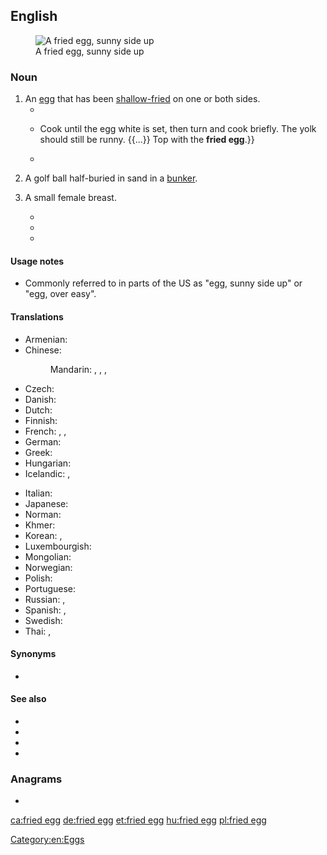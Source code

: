 ==English==
[[Image:Fried egg, sunny side up.jpg|thumb|A fried egg, sunny side up]]

===Noun===
{{en-noun}}

# An [[egg]] that has been [[shallow-fry|shallow-fried]] on one or both sides.
#* {{quote-journal|year=1997|date=03/20|title=EGGS a dozen ways|author=Kristin Eddy|work=Atlanta Journal Constitution|passage=It's difficult to have a perfectly cooked, cooked-through '''fried egg''' because, by the time the yolk has coagulated, or set, the white is overcooked. You'll usually have to settle for either a runny yolk or a tough white.}}
#* {{quote-journal|year=1997|date=04/16|title=FLEETING PLEASURES; The first blush of spring's harvest|author=JANET FLETCHER|work=San Francisco Chronicle|passage=Carefully break the egg into a bowl, {{...}} Cook until the egg white is set, then turn and cook briefly. The yolk should still be runny. {{...}} Top with the '''fried egg'''.}}
#* {{quote-journal|year=2004|date=Autumn|volume=57, Iss. 3|page=440|title=Pneumonia|author=Julie Keith|journal=The Hudson Review|passage="Your dad said you should have a '''fried egg'''. He's gone to work awhile back. You want one or two?" I hesitated, and she must have caught a look of distaste on my face, for she added amiably, "Or you like scrambled better?"}}
# {{label|en|golf|slang}} A golf ball half-buried in sand in a [[bunker]].
# {{label|en|slang|usually|_|in the|_|plural}} A small female breast.
#* {{quote-newsgroup|passage=Not only is she keeping Moyles out of the Breakfast slot. We now have to look at her '''Fried eggs''' in the newspaper (well The Sun!!!!).|author=Sean Gallagher|newsgroup=uk.media.radio.bbc-r1|url=https://groups.google.com/forum/#!original/uk.media.radio.bbc-r1/8lL_M3y7fEk/cwuN8Wl0l4UJ|id=7ha8hh$5qo$1@news4.svr.pol.co.uk|title=Zoe Ball's page 3|date=1999/05/11}}
#* {{quote-book|passage=Placing his hands on her '''fried eggs''' he asked, “Any chance of some action?”|year=2006|page=18|title=The Right Fit|author=Sinead Moriarty|isbn=1416525025}}
#* {{quote-book|passage=She pats her breast, not so much to draw attention to her '''fried eggs''', but to force her breaths to become rhythmic.|title=South Carolin: Island in the Sea of States|volume=2|author=Fred Broussard|page=8|isbn=1618972928|year=2009}}

====Usage notes====
* Commonly referred to in parts of the US as "egg, sunny side up" or "egg, over easy".

====Translations====
{{trans-top|egg that has been shallow fried}}
* Armenian: {{t|hy|ձվածեղ}}
* Chinese:
*: Mandarin: {{qualifier|chicken egg}} {{t|cmn|煎雞蛋|sc=Hani}}, {{t|cmn|煎鸡蛋|tr=jiān jīdàn|sc=Hani}}, {{qualifier|any egg}} {{t+|cmn|煎蛋|tr=jiāndàn|sc=Hani}}, {{t+|cmn|荷包蛋|tr=hébāodàn|sc=Hans}}
* Czech: {{t+|cs|volské oko|n}}
* Danish: {{t|da|spejlæg|n}}
* Dutch: {{t+|nl|spiegelei|n}}
* Finnish: {{t|fi|[[paistettu]] [[muna]]}}
* French: {{t+|fr|œuf au plat|m}}, {{t+|fr|œuf sur le plat|m}}, {{t|fr|œuf miroir|m}}
* German: {{t+|de|Spiegelei|n}} {{qualifier|sunny side up}}
* Greek: {{t|el|τηγανητό αβγό|n}}
* Hungarian: {{t+|hu|tükörtojás}}
* Icelandic: {{t|is|spælegg|n}}, {{t|is|steikt egg|n}}
{{trans-mid}}
* Italian: {{t|it|uovo al tegamino|m}}
* Japanese: {{t|ja|目玉焼き|tr=めだまやき, medamayaki|sc=Jpan}}
* Norman: {{t|nrf|oeu fricachi|m}}
* Khmer: {{t-needed|km}}
* Korean: {{t|ko|계란 후라이|sc=Kore}}, {{t|ko|계란 프라이|sc=Kore}}
* Luxembourgish: {{t|lb|Spigelee|n}}
* Mongolian: {{t|mn|шарсан өндөг|sc=Cyrl}}
* Norwegian: {{t|no|speilegg|n}}
* Polish: {{t+|pl|jajko sadzone|n}}
* Portuguese: {{qualifier|Portugal}} {{t|pt|ovo estrelado|m}}
* Russian: {{t|ru|яи́чница-глазу́нья|f|tr=jaíšnica-glazúnʹja}} {{qualifier|sunny side up}}, {{t+|ru|яи́чница|f|tr=jaíšnica}} {{qualifier|"[[ч]]" ("č") is pronounced as "[[ш]]" ("š") here}}
* Spanish: {{t|es|huevo frito|m}}, {{t|es|huevo estrellado|m}}
* Swedish: {{t|sv|stekt ägg|n}}
* Thai: {{t|th|ไข่ดาว|sc=Thai}}, {{t|th|ไข่ทอด|sc=Thai}}
{{trans-bottom}}

====Synonyms====
* {{sense|small breast}} {{l|en|bee sting}}

====See also====
* {{l|en|over easy}}
* {{l|en|sunny side up}}
* {{pedialite}}
* {{commonslite}}

===Anagrams===
* {{l|en|figgered}}

[[Category:en:Eggs]]

[[ca:fried egg]]
[[de:fried egg]]
[[et:fried egg]]
[[hu:fried egg]]
[[pl:fried egg]]